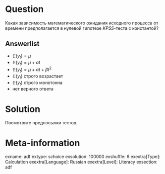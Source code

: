Question
========

Какая зависимость математического ожидания исходного процесса от времени предполагается в нулевой гипотезе $KPSS$-теста с константой?


Answerlist
----------
* $\mathbb{E}(y_t) = \mu$
* $\mathbb{E}(y_t) = \mu + \alpha t$
* $\mathbb{E}(y_t) = \mu + \alpha t + \beta t^2$
* $\mathbb{E}(y_t)$ строго возрастает 
* $\mathbb{E}(y_t)$ строго монотонна 
* нет верного ответа

Solution
========

Посмотрите предпосылки тестов.

Meta-information
================
exname: adf
extype: schoice
exsolution: 100000
exshuffle: 6
exextra[Type]: Calculation
exextra[Language]: Russian
exextra[Level]: Literacy
exsection: adf
